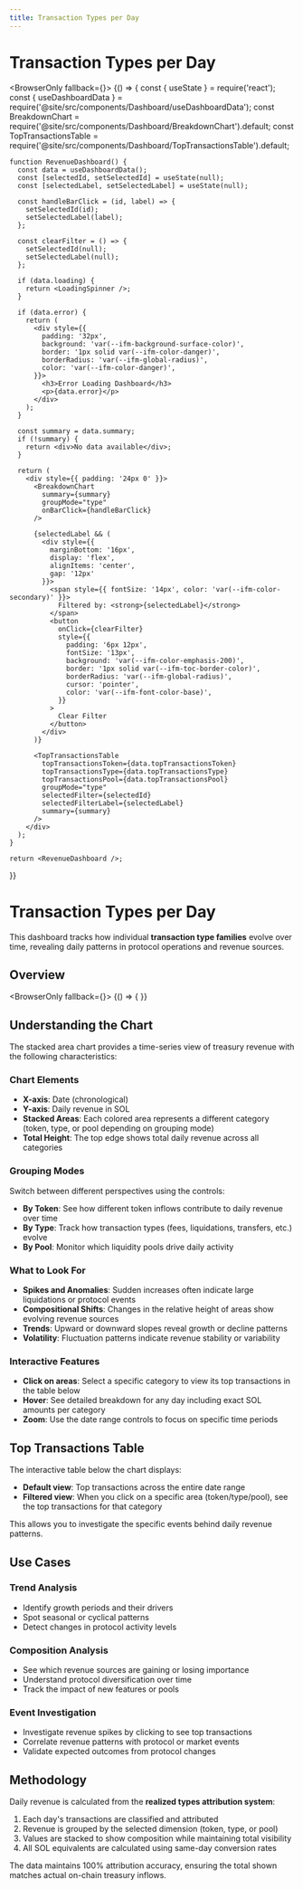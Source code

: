 ```yaml
---
title: Transaction Types per Day
---
```



# Transaction Types per Day

<BrowserOnly fallback={<LoadingSpinner />}>
  {() => {
    const { useState } = require('react');
    const { useDashboardData } = require('@site/src/components/Dashboard/useDashboardData');
    const BreakdownChart = require('@site/src/components/Dashboard/BreakdownChart').default;
    const TopTransactionsTable = require('@site/src/components/Dashboard/TopTransactionsTable').default;
    
    function RevenueDashboard() {
      const data = useDashboardData();
      const [selectedId, setSelectedId] = useState(null);
      const [selectedLabel, setSelectedLabel] = useState(null);

      const handleBarClick = (id, label) => {
        setSelectedId(id);
        setSelectedLabel(label);
      };

      const clearFilter = () => {
        setSelectedId(null);
        setSelectedLabel(null);
      };

      if (data.loading) {
        return <LoadingSpinner />;
      }

      if (data.error) {
        return (
          <div style={{
            padding: '32px',
            background: 'var(--ifm-background-surface-color)',
            border: '1px solid var(--ifm-color-danger)',
            borderRadius: 'var(--ifm-global-radius)',
            color: 'var(--ifm-color-danger)',
          }}>
            <h3>Error Loading Dashboard</h3>
            <p>{data.error}</p>
          </div>
        );
      }

      const summary = data.summary;
      if (!summary) {
        return <div>No data available</div>;
      }

      return (
        <div style={{ padding: '24px 0' }}>
          <BreakdownChart
            summary={summary}
            groupMode="type"
            onBarClick={handleBarClick}
          />

          {selectedLabel && (
            <div style={{
              marginBottom: '16px',
              display: 'flex',
              alignItems: 'center',
              gap: '12px'
            }}>
              <span style={{ fontSize: '14px', color: 'var(--ifm-color-secondary)' }}>
                Filtered by: <strong>{selectedLabel}</strong>
              </span>
              <button
                onClick={clearFilter}
                style={{
                  padding: '6px 12px',
                  fontSize: '13px',
                  background: 'var(--ifm-color-emphasis-200)',
                  border: '1px solid var(--ifm-toc-border-color)',
                  borderRadius: 'var(--ifm-global-radius)',
                  cursor: 'pointer',
                  color: 'var(--ifm-font-color-base)',
                }}
              >
                Clear Filter
              </button>
            </div>
          )}

          <TopTransactionsTable
            topTransactionsToken={data.topTransactionsToken}
            topTransactionsType={data.topTransactionsType}
            topTransactionsPool={data.topTransactionsPool}
            groupMode="type"
            selectedFilter={selectedId}
            selectedFilterLabel={selectedLabel}
            summary={summary}
          />
        </div>
      );
    }
    
    return <RevenueDashboard />;
  }}
</BrowserOnly>

# Transaction Types per Day

This dashboard tracks how individual **transaction type families** evolve over time, revealing daily patterns in protocol operations and revenue sources.

## Overview

<BrowserOnly fallback={<LoadingSpinner />}>
  {() => {
  }}
</BrowserOnly>

## Understanding the Chart

The stacked area chart provides a time-series view of treasury revenue with the following characteristics:

### Chart Elements

- **X-axis**: Date (chronological)
- **Y-axis**: Daily revenue in SOL
- **Stacked Areas**: Each colored area represents a different category (token, type, or pool depending on grouping mode)
- **Total Height**: The top edge shows total daily revenue across all categories

### Grouping Modes

Switch between different perspectives using the controls:

- **By Token**: See how different token inflows contribute to daily revenue over time
- **By Type**: Track how transaction types (fees, liquidations, transfers, etc.) evolve
- **By Pool**: Monitor which liquidity pools drive daily activity

### What to Look For

- **Spikes and Anomalies**: Sudden increases often indicate large liquidations or protocol events
- **Compositional Shifts**: Changes in the relative height of areas show evolving revenue sources
- **Trends**: Upward or downward slopes reveal growth or decline patterns
- **Volatility**: Fluctuation patterns indicate revenue stability or variability

### Interactive Features

- **Click on areas**: Select a specific category to view its top transactions in the table below
- **Hover**: See detailed breakdown for any day including exact SOL amounts per category
- **Zoom**: Use the date range controls to focus on specific time periods

## Top Transactions Table

The interactive table below the chart displays:
- **Default view**: Top transactions across the entire date range
- **Filtered view**: When you click on a specific area (token/type/pool), see the top transactions for that category

This allows you to investigate the specific events behind daily revenue patterns.

## Use Cases

### Trend Analysis
- Identify growth periods and their drivers
- Spot seasonal or cyclical patterns
- Detect changes in protocol activity levels

### Composition Analysis
- See which revenue sources are gaining or losing importance
- Understand protocol diversification over time
- Track the impact of new features or pools

### Event Investigation
- Investigate revenue spikes by clicking to see top transactions
- Correlate revenue patterns with protocol or market events
- Validate expected outcomes from protocol changes

## Methodology

Daily revenue is calculated from the **realized types attribution system**:

1. Each day's transactions are classified and attributed
2. Revenue is grouped by the selected dimension (token, type, or pool)
3. Values are stacked to show composition while maintaining total visibility
4. All SOL equivalents are calculated using same-day conversion rates

The data maintains 100% attribution accuracy, ensuring the total shown matches actual on-chain treasury inflows.

